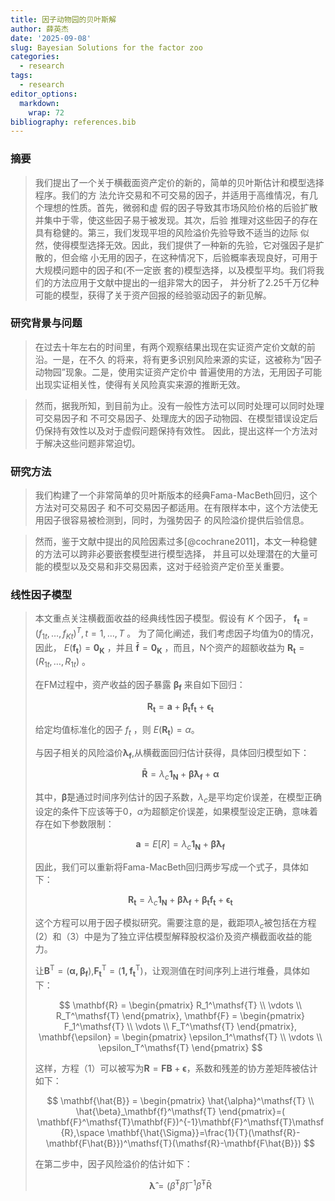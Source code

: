 ```yaml
---
title: 因子动物园的贝叶斯解
author: 薛英杰
date: '2025-09-08'
slug: Bayesian Solutions for the factor zoo
categories:
  - research
tags:
  - research
editor_options: 
  markdown: 
    wrap: 72
bibliography: references.bib
---
```


### 摘要

> 我们提出了一个关于横截面资产定价的新的，简单的贝叶斯估计和模型选择程序。我们的方
> 法允许交易和不可交易的因子，并适用于高维情况，有几个理想的性质。首先，微弱和虚
> 假的因子导致其市场风险价格的后验扩散并集中于零，使这些因子易于被发现。其次，后验
> 推理对这些因子的存在具有稳健的。第三，我们发现平坦的风险溢价先验导致不适当的边际
> 似然，使得模型选择无效。因此，我们提供了一种新的先验，它对强因子是扩散的，但会缩
> 小无用的因子，在这种情况下，后验概率表现良好，可用于大规模问题中的因子和(不一定嵌
> 套的)模型选择，以及模型平均。我们将我们的方法应用于文献中提出的一组非常大的因子，
> 并分析了2.25千万亿种可能的模型，获得了关于资产回报的经验驱动因子的新见解。

### 研究背景与问题

> 在过去十年左右的时间里，有两个观察结果出现在实证资产定价文献的前沿。一是，在不久
> 的将来，将有更多识别风险来源的实证，这被称为"因子动物园"现象。二是，使用实证资产定价中
> 普遍使用的方法，无用因子可能出现实证相关性，使得有关风险真实来源的推断无效。

> 然而，据我所知，到目前为止。没有一般性方法可以同时处理可以同时处理可交易因子和
> 不可交易因子、处理庞大的因子动物园、在模型错误设定后仍保持有效性以及对于虚假问题保持有效性。
> 因此，提出这样一个方法对于解决这些问题非常迫切。

### 研究方法

> 我们构建了一个非常简单的贝叶斯版本的经典Fama-MacBeth回归，这个方法对可交易因子
> 和不可交易因子都适用。在有限样本中，这个方法使无用因子很容易被检测到，同时，为强势因子
> 的风险溢价提供后验信息。

> 然而，鉴于文献中提出的风险因素过多[@cochrane2011]，本文一种稳健的方法可以跨非必要嵌套模型进行模型选择，
> 并且可以处理潜在的大量可能的模型以及交易和非交易因素，这对于经验资产定价至关重要。

### 线性因子模型

> 本文重点关注横截面收益的经典线性因子模型。假设有 $K$ 个因子，
> $\mathbf{f_t}=(f_{1t},\dots,f_{Kt})^T,t=1,\dots,T$ 。
> 为了简化阐述，我们考虑因子均值为0的情况，因此，
> $E(\mathbf{f_t})=\mathbf{0_K}$ ，并且 $\mathbf{\bar{f}}=\mathbf{0_K}$
> ，而且，N个资产的超额收益为 $\mathbf{R_t}=(R_{1t},\dots,R_{1t })$ 。
>
> 在FM过程中，资产收益的因子暴露 $\mathbf{\beta_f}$ 来自如下回归：
>
> $$
> \begin{equation}
> \mathbf{R_t}=\mathbf{a}+\mathbf{\beta_tf_t}+\mathbf{\epsilon_t} \tag{1}
> \end{equation}
> $$
>
> 给定均值标准化的因子 $f_t$ ，则 $E(\mathbf{R_t})=\alpha$。
>
> 与因子相关的风险溢价$\mathbf{\lambda_f}$,从横截面回归估计获得，具体回归模型如下：
>
> $$
> \mathbf{\bar{R}}=\lambda_c\mathbf{1_N}+\mathbf{\hat{\beta}\lambda_f}+\mathbf{\alpha} \tag{2}
> $$
>
> 其中，$\mathbf{\hat{\beta}}$是通过时间序列估计的因子系数，$\lambda_c$是平均定价误差，在模型正确设定的条件下应该等于0，$\alpha$为超额定价误差，如果模型设定正确，意味着存在如下参数限制：
>
> $$
> \mathbf{a}=E[R]=\lambda_c\mathbf{1_N}+\mathbf{\hat{\beta}\lambda_f}
> $$
>
> 因此，我们可以重新将Fama-MacBeth回归两步写成一个式子，具体如下：
>
> $$
> \mathbf{R_t}=\lambda_c\mathbf{1_N}+\mathbf{\beta\lambda_f}+\mathbf{\beta_tf_t}+\mathbf{\epsilon_t}\tag{3}
> $$
>
> 这个方程可以用于因子模拟研究。需要注意的是，截距项$\lambda_c$被包括在方程(2）和（3）中是为了独立评估模型解释股权溢价及资产横截面收益的能力。
>
> 让$\mathbf{B}^\mathsf{T}=(\mathbf{\alpha,\beta_f})$,$\mathbf{F_t^\mathsf{T}}=(\mathbf{1,f_t^\mathsf{T}})$，让观测值在时间序列上进行堆叠，具体如下：
>
> $$
> \mathbf{R} = \begin{pmatrix} R_1^\mathsf{T} \\ \vdots \\  R_T^\mathsf{T} \end{pmatrix},
> \mathbf{F} = \begin{pmatrix} F_1^\mathsf{T} \\ \vdots \\  F_T^\mathsf{T} \end{pmatrix},
> \mathbf{\epsilon} = \begin{pmatrix} \epsilon_1^\mathsf{T} \\ \vdots \\  \epsilon_T^\mathsf{T} \end{pmatrix}
> $$
>
> 这样，方程（1）可以被写为$\mathbf{R}=\mathbf{FB}+\mathbf{\epsilon}$，系数和残差的协方差矩阵被估计如下：
>
> $$
> \mathbf{\hat{B}} = \begin{pmatrix} \hat{\alpha}^\mathsf{T} \\ \hat{\beta}_\mathbf{f}^\mathsf{T} \end{pmatrix}=( \mathbf{F}^\mathsf{T}\mathbf{F})^{-1}\mathbf{F}^\mathsf{T}\mathsf{R},\space \mathbf{\hat{\Sigma}}=\frac{1}{T}(\mathsf{R}-\mathbf{F\hat{B}})^\mathsf{T}(\mathsf{R}-\mathbf{F\hat{B}})
> $$
>
> 在第二步中，因子风险溢价的估计如下：
>
> $$
> \mathbf{\hat{\lambda}} = (\hat{\beta}^\mathsf{T}\hat{\beta})^{-1}\hat{\beta}^\mathsf{T}\mathsf{\bar{R}}
> $$
